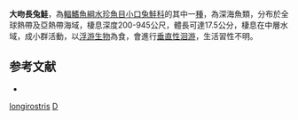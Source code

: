 {{Speciesbox 
| status = NE
| status_system = IUCN3.1
| taxon = Dolicholagus longirostris 
| authority =  [[Maul|Maul]], 1948
| synonyms = *''Bathylagus longirostris'', Maul, 1948
*''Bathylagus compsus'', Cohen, 1958
}}
'''大吻長兔鮭'''，為[[輻鰭魚綱|輻鰭魚綱]][[水珍魚目|水珍魚目]][[小口兔鮭科|小口兔鮭科]]的其中一[[種|種]]，為深海魚類，分布於全球熱帶及亞熱帶海域，棲息深度200-945公尺，體長可達17.5公分，棲息在中層水域，成小群活動，以[[浮游生物|浮游生物]]為食，會進行[[垂直性洄游|垂直性洄游]]，生活習性不明。

==参考文献==
*{{FishBase_species|genus=Dolicholagus|species=longirostris|year=2015|month=8}}

{{Taxonbar|from=Q3030343}}

[[Category:長兔鮭屬|longirostris]]
[[Category:1948年描述的鱼类|D]]